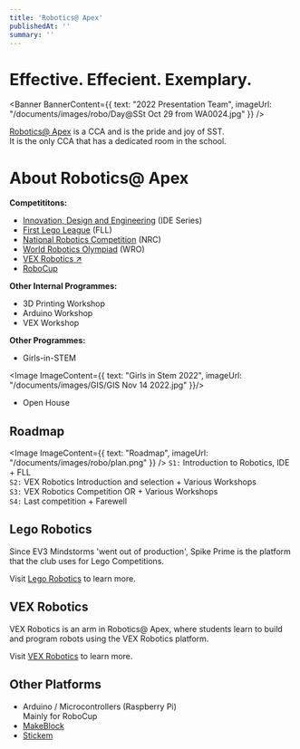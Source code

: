 ```yaml
---
title: 'Robotics@ Apex'
publishedAt: ''
summary: ''
---
```

# **Effective. Effecient. Exemplary.**

<Banner BannerContent={{
    text: "2022 Presentation Team",
    imageUrl: "/documents/images/robo/Day@SSt Oct 29 from WA0024.jpg"
}} />

[Robotics@ Apex](https://www.sst.edu.sg/cca/robotics/) is a CCA and is the pride and joy of SST. \
It is the only CCA that has a dedicated room in the school.



# About Robotics@ Apex

**Competititons:** 
- [Innovation, Design and Engineering](https://ideseries.org/) (IDE Series)
- [First Lego League](https://www.firstlegoleague.org/) (FLL)
- [National Robotics Competition](https://www.science.edu.sg/for-schools/competitions/national-robotics-competition) (NRC)
- [World Robotics Olympiad](https://wro-association.org/) (WRO)
- [VEX Robotics ↗](https://www.vexrobotics.com/)
- [RoboCup](https://www.robocup.org/)

**Other Internal Programmes:** 
- 3D Printing Workshop
- Arduino Workshop
- VEX Workshop

**Other Programmes:** 
- Girls-in-STEM

<Image ImageContent={{
    text: "Girls in Stem 2022",
    imageUrl: "/documents/images/GIS/GIS Nov 14 2022.jpg"
}}/>

- Open House

## Roadmap
<Image ImageContent={{
    text: "Roadmap",
    imageUrl: "/documents/images/robo/plan.png"
}} />
`S1:` Introduction to Robotics, IDE + FLL \
`S2:` VEX Robotics Introduction and selection + Various Workshops \
`S3:` VEX Robotics Competition OR  + Various Workshops \
`S4:` Last competition + Farewell


## Lego Robotics
Since EV3 Mindstorms 'went out of production', 
Spike Prime is the platform that the club uses for Lego Competitions. 

Visit [Lego Robotics](/mdx/areas/robotics/lego-robotics) to learn more. 

## VEX Robotics
VEX Robotics is an arm in Robotics@ Apex, 
where students learn to build and program robots using the VEX Robotics platform. 

Visit [VEX Robotics](/mdx/areas/robotics/vex-robotics) to learn more. 

## Other Platforms
- Arduino / Microcontrollers (Raspberry Pi) \
Mainly for RoboCup
- [MakeBlock](https://www.makeblock.com/) 
- [Stickem](https://stickem.sg/)
